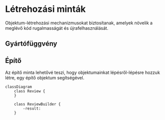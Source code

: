 # Létrehozási minták

Objektum-létrehozási mechanizmusokat biztosítanak,
amelyek növelik a meglévő kód rugalmasságát és
újrafelhasználását.

## Gyártófüggvény

## Építő

Az építő minta lehetővé teszi, hogy objektumainkat lépésről-lépésre hozzuk létre, egy építő objektum segítségével.


```mermaid
classDiagram
    class Review {
    }

    class ReviewBuilder {
        -result:
    }
```
